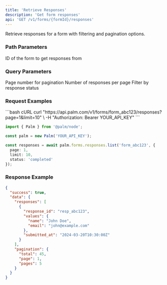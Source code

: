 ```yaml
---
title: 'Retrieve Responses'
description: 'Get form responses'
api: 'GET /v1/forms/{formId}/responses'
---
```


Retrieve responses for a form with filtering and pagination options.

### Path Parameters

<ParamField path="formId" type="string" required>
  ID of the form to get responses from
</ParamField>

### Query Parameters

<ParamField query="page" type="number">
  Page number for pagination
</ParamField>

<ParamField query="limit" type="number">
  Number of responses per page
</ParamField>

<ParamField query="status" type="string">
  Filter by response status
</ParamField>

### Request Examples

<CodeGroup>
```bash cURL
curl "https://api.palm.com/v1/forms/form_abc123/responses?page=1&limit=10" \
  -H "Authorization: Bearer YOUR_API_KEY"
```

```typescript Node
import { Palm } from '@palm/node';

const palm = new Palm('YOUR_API_KEY');

const responses = await palm.forms.responses.list('form_abc123', {
  page: 1,
  limit: 10,
  status: 'completed'
});
```
</CodeGroup>

### Response Example

```json
{
  "success": true,
  "data": {
    "responses": [
      {
        "response_id": "resp_abc123",
        "values": {
          "name": "John Doe",
          "email": "john@example.com"
        },
        "submitted_at": "2024-03-20T10:30:00Z"
      }
    ],
    "pagination": {
      "total": 45,
      "page": 1,
      "pages": 5
    }
  }
}
```